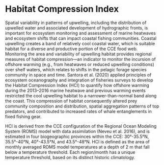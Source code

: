 # Habitat Compression Index

Spatial variability in patterns of upwelling, including the distribution of upwelled water and associated development of hydrographic fronts, is important for ecosystem monitoring and assessment of marine heatwaves and ecosystem shifts that can impact coastal fishing communities. Coastal upwelling creates a band of relatively cool coastal water, which is suitable habitat for a diverse and productive portion of the CCE food web. Monitoring the area and variability of upwelling habitat provides regional measures of habitat compression—an indicator to monitor the incursion of offshore warming (e.g., from heatwaves or reduced upwelling conditions) over shelf waters, which relates to shifts in the pelagic forage species community in space and time. Santora et al. (2020) applied principles of ecosystem oceanography and integration of fisheries surveys to develop the Habitat Compression Index (HCI) to quantify how offshore warming during the 2013–2016 marine heatwave and previous warming events restricted the cool upwelling habitat to a narrower-than-normal band along the coast. This compression of habitat consequently altered prey community composition and distribution, spatial aggregation patterns of top predators, and contributed to increased rates of whale entanglements in fixed fishing gear.

HCI is derived from the CCE configuration of the Regional Ocean Modeling System (ROMS) model with data assimilation (Neveu et al. 2016), and is estimated in four biogeographic provinces within the CCE: 30°-35.5°N, 35.5°-40°N, 40°-43.5°N, and 43.5°-48°N. HCI is defined as the area of monthly averaged ROMS model temperatures at a depth of 2 m that fall below a temperature threshold. Each region/month has a unique temperature threshold, based on its distinct historic climatology.
